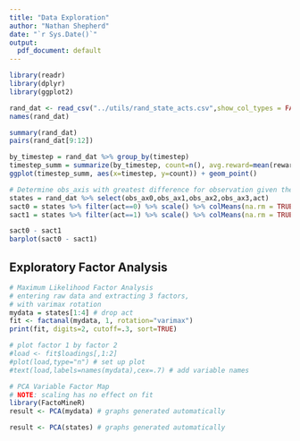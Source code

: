 ```yaml
---
title: "Data Exploration"
author: "Nathan Shepherd"
date: "`r Sys.Date()`"
output:
  pdf_document: default
---
```


```r
library(readr)
library(dplyr)
library(ggplot2)
```

```r
rand_dat <- read_csv("../utils/rand_state_acts.csv",show_col_types = FALSE)
names(rand_dat)
```

```r
summary(rand_dat)
pairs(rand_dat[9:12])
```

```r
by_timestep = rand_dat %>% group_by(timestep)
timestep_summ = summarize(by_timestep, count=n(), avg.reward=mean(reward))
ggplot(timestep_summ, aes(x=timestep, y=count)) + geom_point()
```



```r
# Determine obs_axis with greatest difference for observation given the action
states = rand_dat %>% select(obs_ax0,obs_ax1,obs_ax2,obs_ax3,act)
sact0 = states %>% filter(act==0) %>% scale() %>% colMeans(na.rm = TRUE)
sact1 = states %>% filter(act==1) %>% scale() %>% colMeans(na.rm = TRUE)

sact0 - sact1
barplot(sact0 - sact1)
```

## Exploratory Factor Analysis

```r
# Maximum Likelihood Factor Analysis
# entering raw data and extracting 3 factors,
# with varimax rotation
mydata = states[1:4] # drop act
fit <- factanal(mydata, 1, rotation="varimax")
print(fit, digits=2, cutoff=.3, sort=TRUE)

# plot factor 1 by factor 2
#load <- fit$loadings[,1:2]
#plot(load,type="n") # set up plot
#text(load,labels=names(mydata),cex=.7) # add variable names
```

```r
# PCA Variable Factor Map
# NOTE: scaling has no effect on fit
library(FactoMineR)
result <- PCA(mydata) # graphs generated automatically
```

```r
result <- PCA(states) # graphs generated automatically
```

